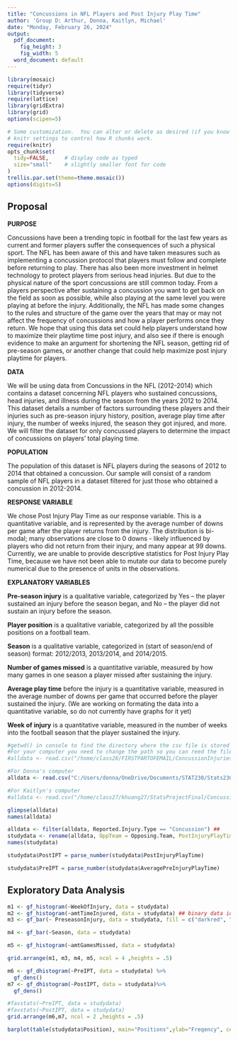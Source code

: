 ```yaml
---
title: "Concussions in NFL Players and Post Injury Play Time"
author: 'Group D: Arthur, Donna, Kaitlyn, Michael'
date: "Monday, February 26, 2024"
output:
  pdf_document:
    fig_height: 3
    fig_width: 5
  word_document: default
---
```


```r
library(mosaic)
require(tidyr)
library(tidyverse)
require(lattice)
library(gridExtra)
library(grid)
options(scipen=5)
```

```r
# Some customization.  You can alter or delete as desired (if you know what you are doing).
# knitr settings to control how R chunks work.
require(knitr)
opts_chunk$set(
  tidy=FALSE,     # display code as typed
  size="small"    # slightly smaller font for code
)
trellis.par.set(theme=theme.mosaic())  
options(digits=5)
```




## Proposal    
**PURPOSE**

Concussions have been a trending topic in football for the last few years as current and former players suffer the consequences of such a physical sport. The NFL has been aware of this and have taken measures such as implementing a concussion protocol that players must follow and complete before returning to play. There has also been more investment in helmet technology to protect players from serious head injuries. But due to the physical nature of the sport concussions are still common today. From a players perspective after sustaining a concussion you want to get back on the field as soon as possible, while also playing at the same level you were playing at before the injury. Additionally, the NFL has made some changes to the rules and structure of the game over the years that may or may not affect the frequency of concussions and how a player performs once they return. We hope that using this data set could help players understand how to maximize their playtime time post injury, and also see if there is enough evidence to make an argument for shortening the NFL season, getting rid of pre-season games, or another change that could help maximize post injury playtime for players.

 
**DATA**

We will be using data from Concussions in the NFL (2012-2014) which contains a dataset concerning NFL players who sustained concussions, head injuries, and illness during the season from the years 2012 to 2014. This dataset details a number of factors surrounding these players and their injuries such as pre-season injury history, position, average play time after injury, the number of weeks injured, the season they got injured, and more. We will filter the dataset for only concussed players to determine the impact of concussions on players' total playing time. 

**POPULATION** 

The population of this dataset is NFL players during the seasons of 2012 to 2014 that obtained a concussion. Our sample will consist of a random sample of NFL players in a dataset filtered for just those who obtained a concussion in 2012-2014. 

**RESPONSE VARIABLE**

We chose Post Injury Play Time as our response variable. This is a quantitative variable, and is represented by the average number of downs per game after the player returns from the injury. The distribution is bi-modal; many observations are close to 0 downs - likely influenced by  players who did not return from their injury, and many appear at 99 downs. Currently, we are unable to provide descriptive statistics for Post Injury Play Time, because we have not been able to mutate our data to become purely numerical due to the presence of units in the observations. 
 
**EXPLANATORY VARIABLES**

**Pre-season injury** is a qualitative variable, categorized by Yes – the player sustained an injury before the season began, and No – the player did not sustain an injury before the season.

**Player position** is a qualitative variable, categorized by all the possible positions on a football team. 

**Season** is a qualitative variable, categorized in (start of season/end of season) format:  2012/2013, 2013/2014, and 2014/2015. 

**Number of games missed** is a quantitative variable, measured by how many games in one season a player missed after sustaining the injury. 

**Average play time** before the injury is a quantitative variable, measured in the average number of downs per game that occurred before the player sustained the injury. (We are working on formating the data into a quantitative variable, so do not currently have graphs for it yet)
 
**Week of injury** is a quantitative variable, measured in the number of weeks into the football season that the player sustained the injury.


```r
#getwd() in console to find the directory where the csv file is stored on your computer
#For your computer you need to change the path so you can reed the file
#alldata <- read.csv("/home/class26/FIRSTPARTOFEMAIL/ConcussionInjuries2012-2014.csv") 

#For Donna's computer
alldata <- read.csv("C:/Users/donna/OneDrive/Documents/STAT230/Stats230FinalProject/ConcussionInjuries2012-2014.csv") 

#For Kaitlyn's computer
#alldata <- read.csv("/home/class27/khuang27/StatsProjectFinal/ConcussionInjuries2012-2014.csv")

glimpse(alldata)
names(alldata)
```

```r

alldata <- filter(alldata, Reported.Injury.Type == "Concussion") ## 
studydata <- rename(alldata, OppTeam = Opposing.Team, PostInjuryPlayTime = Play.Time.After.Injury, PreseasonInjury = Pre.Season.Injury., OnWinningTeam = Winning.Team., amtTimeInjured = Weeks.Injured, WeekOfInjury = Week.of.Injury, UnknownInjury = Unknown.Injury., ReportedTypeOfInjury = Reported.Injury.Type, AveragePreInjuryPlayTime = Average.Playtime.Before.Injury, TotalSnaps = Total.Snaps, amtGamesMissed = Games.Missed)
names(studydata)

studydata$PostIPT = parse_number(studydata$PostInjuryPlayTime)

studydata$PreIPT = parse_number(studydata$AveragePreInjuryPlayTime)

```



## Exploratory Data Analysis 

```r
m1 <- gf_histogram(~WeekOfInjury, data = studydata)
m2 <- gf_histogram(~amtTimeInjured, data = studydata) ## binary data idk what the data means like 1 week or 0 weeks??
m3 <- gf_bar(~ PreseasonInjury, data = studydata, fill = c("darkred", "forestgreen"))

m4 <- gf_bar(~Season, data = studydata)

m5 <- gf_histogram(~amtGamesMissed, data = studydata)

grid.arrange(m1, m3, m4, m5, ncol = 4 ,heights = .5) 

m6 <- gf_dhistogram(~PreIPT, data = studydata) %>%
  gf_dens()
m7 <- gf_dhistogram(~PostIPT, data = studydata)%>%
  gf_dens()

#favstats(~PreIPT, data = studydata)
#favstats(~PostIPT, data = studydata)
grid.arrange(m6,m7, ncol = 2 ,heights = .5)

```
```r
barplot(table(studydata$Position), main="Positions",ylab="Freqency", cex.axis = 0.8, cex.names = 0.6, las=2)
```


